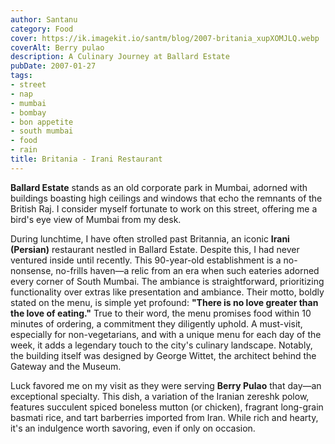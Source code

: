 ```yaml
---
author: Santanu
category: Food
cover: https://ik.imagekit.io/santm/blog/2007-britania_xupXOMJLQ.webp
coverAlt: Berry pulao
description: A Culinary Journey at Ballard Estate
pubDate: 2007-01-27
tags:
- street
- nap
- mumbai
- bombay
- bon appetite
- south mumbai
- food
- rain
title: Britania - Irani Restaurant
---
```


**Ballard Estate** stands as an old corporate park in Mumbai, adorned with buildings boasting high ceilings and windows that echo the remnants of the British Raj. I consider myself fortunate to work on this street, offering me a bird's eye view of Mumbai from my desk.

During lunchtime, I have often strolled past Britannia, an iconic **Irani (Persian)** restaurant nestled in Ballard Estate. Despite this, I had never ventured inside until recently. This 90-year-old establishment is a no-nonsense, no-frills haven—a relic from an era when such eateries adorned every corner of South Mumbai. The ambiance is straightforward, prioritizing functionality over extras like presentation and ambiance. Their motto, boldly stated on the menu, is simple yet profound: **"There is no love greater than the love of eating."** True to their word, the menu promises food within 10 minutes of ordering, a commitment they diligently uphold. A must-visit, especially for non-vegetarians, and with a unique menu for each day of the week, it adds a legendary touch to the city's culinary landscape. Notably, the building itself was designed by George Wittet, the architect behind the Gateway and the Museum.

Luck favored me on my visit as they were serving **Berry Pulao** that day—an exceptional specialty. This dish, a variation of the Iranian zereshk polow, features succulent spiced boneless mutton (or chicken), fragrant long-grain basmati rice, and tart barberries imported from Iran. While rich and hearty, it's an indulgence worth savoring, even if only on occasion.